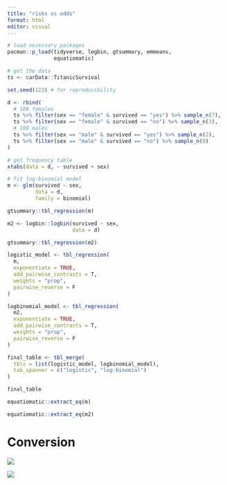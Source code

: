 ```yaml
---
title: "risks vs odds"
format: html
editor: visual
---
```


```r
# load necessary packages
pacman::p_load(tidyverse, logbin, gtsummary, emmeans, 
               equatiomatic)


```

```r

# get the data
ts <- carData::TitanicSurvival

```

```r

set.seed(123) # for reproducibility


```

```r
d <- rbind(
  # 100 females
  ts %>% filter(sex == "female" & survived == "yes") %>% sample_n(7),
  ts %>% filter(sex == "female" & survived == "no") %>% sample_n(3),
  # 100 males
  ts %>% filter(sex == "male" & survived == "yes") %>% sample_n(2),
  ts %>% filter(sex == "male" & survived == "no") %>% sample_n(8)
)

# get frequency table
xtabs(data = d, ~ survived + sex)
```

```r
# fit log-binomial model
m <- glm(survived ~ sex, 
         data = d, 
         family = binomial)
```

```r
gtsummary::tbl_regression(m)
```

```r
m2 <- logbin::logbin(survived ~ sex, 
                     data = d)
```

```r
gtsummary::tbl_regression(m2)
```

```r
logistic_model <- tbl_regression(
  m,
  exponentiate = TRUE,
  add_pairwise_contrasts = T,
  weights = "prop",
  pairwise_reverse = F
)

logbinomial_model <- tbl_regression(
  m2,
  exponentiate = TRUE,
  add_pairwise_contrasts = T,
  weights = "prop",
  pairwise_reverse = F
)

final_table <- tbl_merge(
  tbls = list(logistic_model, logbinomial_model),
  tab_spanner = c("logistic", "log-binomial")
)

final_table
```

```r
equatiomatic::extract_eq(m)
```

```r
equatiomatic::extract_eq(m2)
```

# Conversion

![](images/clipboard-2128219242.png)


![](images/clipboard-2076355335.png)


